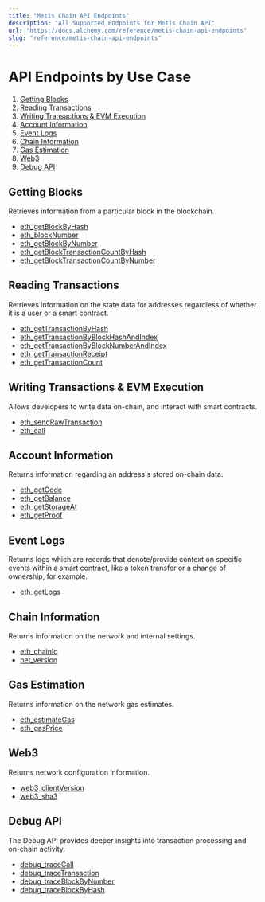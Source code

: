 ```yaml
---
title: "Metis Chain API Endpoints"
description: "All Supported Endpoints for Metis Chain API"
url: "https://docs.alchemy.com/reference/metis-chain-api-endpoints"
slug: "reference/metis-chain-api-endpoints"
---
```


# API Endpoints by Use Case

1. [Getting Blocks](#getting-blocks)
2. [Reading Transactions](#reading-transactions)
3. [Writing Transactions & EVM Execution](#writing-transactions--evm-execution)
4. [Account Information](#account-information)
5. [Event Logs](#event-logs)
6. [Chain Information](#chain-information)
7. [Gas Estimation](#gas-estimation)
8. [Web3](#web3)
9. [Debug API](#debug-api)

## Getting Blocks

Retrieves information from a particular block in the blockchain.

* [eth\_getBlockByHash](/reference/eth-getblockbyhash)
* [eth\_blockNumber](/reference/eth-blocknumber)
* [eth\_getBlockByNumber](/reference/eth-getblockbynumber)
* [eth\_getBlockTransactionCountByHash](/reference/eth-getblocktransactioncountbyhash)
* [eth\_getBlockTransactionCountByNumber](/reference/eth-getblocktransactioncountbynumber)

## Reading Transactions

Retrieves information on the state data for addresses regardless of whether it is a user or a smart contract.

* [eth\_getTransactionByHash](/reference/eth-gettransactionbyhash)
* [eth\_getTransactionByBlockHashAndIndex](/reference/eth-gettransactionbyblockhashandindex)
* [eth\_getTransactionByBlockNumberAndIndex](/reference/eth-gettransactionbyblocknumberandindex)
* [eth\_getTransactionReceipt](/reference/eth-gettransactionreceipt)
* [eth\_getTransactionCount](/reference/eth-gettransactioncount)

## Writing Transactions & EVM Execution

Allows developers to write data on-chain, and interact with smart contracts.

* [eth\_sendRawTransaction](/reference/eth-sendrawtransaction)
* [eth\_call](/reference/eth-call)

## Account Information

Returns information regarding an address's stored on-chain data.

* [eth\_getCode](/reference/eth-getcode)
* [eth\_getBalance](/reference/eth-getbalance)
* [eth\_getStorageAt](/reference/eth-getstorageat)
* [eth\_getProof](/reference/eth-getproof)

## Event Logs

Returns logs which are records that denote/provide context on specific events within a smart contract, like a token transfer or a change of ownership, for example.

* [eth\_getLogs](/reference/eth-getlogs)

## Chain Information

Returns information on the network and internal settings.

* [eth\_chainId](/reference/eth-chainid)
* [net\_version](/reference/net-version)

## Gas Estimation

Returns information on the network gas estimates.

* [eth\_estimateGas](/reference/eth-estimategas)
* [eth\_gasPrice](/reference/eth-gasprice)

## Web3

Returns network configuration information.

* [web3\_clientVersion](/reference/web3-clientversion)
* [web3\_sha3](/reference/web3-sha3)

## Debug API

The Debug API provides deeper insights into transaction processing and on-chain activity.

* [debug\_traceCall](/reference/debug-tracecall)
* [debug\_traceTransaction](/reference/debug-tracetransaction)
* [debug\_traceBlockByNumber](/reference/debug-traceblockbynumber)
* [debug\_traceBlockByHash](/reference/debug-traceblockbyhash)
